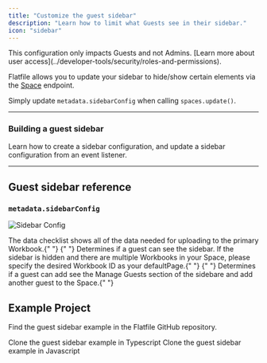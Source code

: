 ```yaml
---
title: "Customize the guest sidebar"
description: "Learn how to limit what Guests see in their sidebar."
icon: "sidebar"
---
```


<Info>
  This configuration only impacts Guests and not Admins. [Learn more about user
  access](../developer-tools/security/roles-and-permissions).
</Info>

Flatfile allows you to update your sidebar to hide/show certain elements via the <Tooltip tip="A micro-application...">[Space](../concepts/spaces)</Tooltip> endpoint.

Simply update `metadata.sidebarConfig` when calling `spaces.update()`.

---

### Building a guest sidebar

Learn how to create a sidebar configuration, and update a sidebar configuration from an event listener.

<Snippet file="guides/guest_sidebar/block1.mdx" />

---

## Guest sidebar reference

### `metadata.sidebarConfig`

![Sidebar Config](../images/customize/sidebarConfig.png)

<ParamField path="showDataChecklist" type="boolean">
  The data checklist shows all of the data needed for uploading to the primary
  Workbook.{" "}
</ParamField>
<ParamField path="showSidebar" type="boolean">
  {" "}
  Determines if a guest can see the sidebar. If the sidebar is hidden and there are
  multiple Workbooks in your Space, please specify the desired Workbook ID as your
  defaultPage.{" "}
</ParamField>
<ParamField path="showGuestInvite" type="boolean">
  {" "}
  Determines if a guest can add see the Manage Guests section of the sidebare and add another guest to the Space.{" "}
</ParamField>

## Example Project

Find the guest sidebar example in the Flatfile GitHub repository.

<CardGroup cols={2}>
  <Card
    title="typescript"
    icon="code-merge"
    href="https://github.com/FlatFilers/flatfile-docs-kitchen-sink/blob/main/typescript/guest-sidebar/index.ts"
  >
    Clone the guest sidebar example in Typescript
  </Card>
  <Card
    title="javascript"
    icon="js"
    href="https://github.com/FlatFilers/flatfile-docs-kitchen-sink/blob/main/javascript/guest-sidebars/index.js"
  >
    Clone the guest sidebar example in Javascript
  </Card>
</CardGroup>
